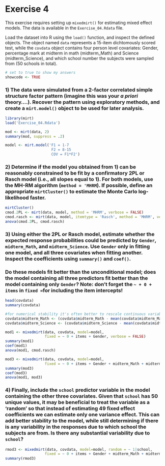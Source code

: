 Exercise 4
========================================================

This exercise requires setting up `mixedmirt()` for estimating mixed effect models. 
The data is available in the `Exercise_04.Rdata` file. 

Load the dataset into R using the `load()` function, and inspect the defined objects.
The object named `data` represents a 15-item dichtomously scored test, while the `covdata` object
contains four person level covariates: Gender, percentage mark at midterm in math (midterm_Math) and
Science (midterm_Science), and which school number the subjects were sampled from (50 schools in total).

```r
# set to true to show my answers
showcode <- TRUE
```

### 1) The data were simulated from a 2-factor correlated simple structure factor pattern (imagine this was your *a priori* theory....). Recover the pattern using exploratory methods, and create a `mirt.model()` object to be used for later analysis.  

```r
library(mirt)
load('Exercise_04.Rdata')

mod <- mirt(data, 2)
summary(mod, suppress = .2)

model <- mirt.model('F1 = 1-7
                     F2 = 8-15
                     COV = F1*F2')
```

### 2) Determine if the model you obtained from 1) can be reasonably constrained to be fit by a confirmatory 2PL or Rasch model (i.e., all slopes equal to 1). For both models, use the MH-RM algorithm (`method = 'MHRM`). If possible, define an appropriate `mirtCluster()` to estimate the Monte Carlo log-likelihood faster.

```r
mirtCluster()
cmod.2PL <- mirt(data, model, method = 'MHRM', verbose = FALSE)
cmod.rasch <- mirt(data, model, itemtype = 'Rasch', method = 'MHRM', verbose = FALSE)
anova(cmod.2PL, cmod.rasch)
```

### 3) Using either the 2PL or Rasch model, estimate whether the expected response probabilities could be predicted by `Gender`, `midterm_Math`, and `midterm_Science`. Use `Gender` only in fitting one model, and all three covariates when fitting another. Inspect the coefficients using `summary()` and `coef()`. 

### Do these models fit better than the unconditional model; does the model containing all three predictors fit better than the model containing only `Gender`? Note: don't forget the ` ~ + 0 + items` in `fixed = `for including the item intercepts!

```r
head(covdata)
summary(covdata)

#for numerical stability it's often better to rescale continuous variables to fall between 10 to -10
covdata$midterm_Math <- (covdata$midterm_Math - mean(covdata$midterm_Math))/10
covdata$midterm_Science <- (covdata$midterm_Science - mean(covdata$midterm_Science))/10

mod1 <- mixedmirt(data, covdata, model=model, 
                  fixed = ~ 0 + items + Gender, verbose = FALSE)
summary(mod1)
coef(mod1)
anova(mod1, cmod.rasch)

mod3 <- mixedmirt(data, covdata, model=model, 
                  fixed = ~ 0 + items + Gender + midterm_Math + midterm_Science, verbose = FALSE)
summary(mod3)
coef(mod3)
anova(mod1, mod3)
```

### 4) Finally, include the `school` predictor variable in the model containing the other three covariates. Given that `school` has 50 unique values, it may be beneficial to treat the variable as a 'random' so that instead of estimating 49 fixed effect coefficients we can estimate only one variance effect. This can add better stability to the model, while still determining if there is any variability in the responses due to which school the subjects are from. Is there any substantial variability due to `school`?

```r
rmod3 <- mixedmirt(data, covdata, model=model, random = ~ 1|school,
                  fixed = ~ 0 + items + Gender + midterm_Math + midterm_Science, verbose = FALSE)
summary(rmod3)
```
